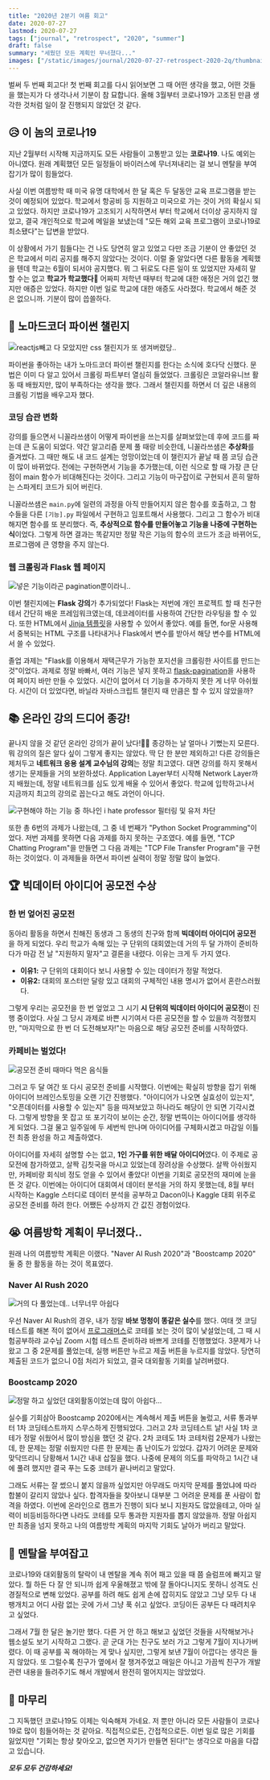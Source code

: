 ```yaml
---
title: "2020년 2분기 여름 회고"
date: 2020-07-27
lastmod: 2020-07-27
tags: ["journal", "retrospect", "2020", "summer"]
draft: false
summary: "세웠던 모든 계획인 무너졌다..."
images: ["/static/images/journal/2020-07-27-retrospect-2020-2q/thumbnail.png"]
---
```


벌써 두 번째 회고다! 첫 번째 회고를 다시 읽어보면 그 때 어떤 생각을 했고, 어떤 것들을 했는지가 다 생각나서 기분이 참 묘합니다. 올해 3월부터 코로나19가 고조된 만큼 생각한 것처럼 일이 잘 진행되지 않았던 것 같다.

## 😥 이 놈의 코로나19

지난 2월부터 시작해 지금까지도 모든 사람들이 고통받고 있는 **코로나19**. 나도 예외는 아니였다. 원래 계획했던 모든 일정들이 바이러스에 무너져내리는 걸 보니 멘탈을 부여잡기가 많이 힘들었다.

사실 이번 여름방학 때 미국 유명 대학에서 한 달 혹은 두 달동안 교육 프로그램을 받는 것이 예정되어 있었다. 학교에서 항공비 등 지원하고 미국으로 가는 것이 거의 확실시 되고 있었다. 하지만 코로나19가 고조되기 시작하면서 부터 학교에서 더이상 공지하지 않았고, 결국 개인적으로 학교에 메일을 보냈는데 "모든 해외 교육 프로그램이 코로나19로 최소됐다"는 답변을 받았다.

이 상황에서 가기 힘들다는 건 나도 당연히 알고 있었고 다만 조금 기분이 안 좋았던 것은 학교에서 미리 공지를 해주지 않았다는 것이다. 이럴 줄 알았다면 다른 활동을 계획했을 텐데 학교는 6월이 되서야 공지했다. 뭐 그 뒤로도 다른 일이 또 있었지만 자세히 말할 수는 없고 **학교가 학교했다🤬** 어짜피 저학년 때부터 학교에 대한 애정은 거의 없긴 했지만 애증은 있었다. 하지만 이번 일로 학교에 대한 애증도 사라졌다. 학교에서 해준 것은 없으니까. 기분이 많이 씁쓸하다.

## 🐍 노마드코더 파이썬 챌린지

![reactjs빼고 다 모았지만 css 챌린지가 또 생겨버렸당..](/static/images/journal/2020-07-27-retrospect-2020-2q/nomadcoder-badge.png)

파이썬을 좋아하는 내가 노마드코더 파이썬 챌린지를 한다는 소식에 호다닥 신했다. 문법은 이미 다 알고 있어서 크롤링 파트부터 열심히 들었었다. 크롤링은 코알라유니브 활동 때 배웠지만, 많이 부족하다는 생각을 했다. 그래서 챌린지를 하면서 더 깊은 내용의 크롤링 기법을 배우고자 했다.

### 코딩 습관 변화

강의를 들으면서 니꼴라쓰샘이 어떻게 파이썬을 쓰는지를 살펴보았는데 후에 코드를 짜는데 큰 도움이 되었다. 약간 알고리즘 문제 풀 때랑 비슷한데, 니꼴라쓰샘은 **추상화**를 즐겨썼다. 그 때만 해도 내 코드 설계는 엉망이었는데 이 챌린지가 끝날 때 쯤 코딩 습관이 많이 바뀌었다. 전에는 구현하면서 기능을 추가했는데, 이런 식으로 할 때 가장 큰 단점이 main 함수가 비대해진다는 것이다. 그리고 기능이 마구잡이로 구현되서 흔히 말하는 스파게티 코드가 되어 버린다.

니꼴라쓰샘은 `main.py`에 일련의 과정을 아직 만들어지지 않은 함수를 호출하고, 그 함수들을 다른 `[기능].py` 파일에서 구현하고 임포트해서 사용했다. 그리고 그 함수가 비대해지면 함수를 또 분리했다. 즉, **추상적으로 함수를 만들어놓고 기능을 나중에 구현하는 식**이었다. 그렇게 하면 결과는 똑같지만 정말 작은 기능의 함수의 코드가 조금 바뀌어도, 프로그램에 큰 영향을 주지 않는다.

### 웹 크롤링과 Flask 웹 페이지

![넣은 기능이라곤 pagination뿐이라니..](/static/images/journal/2020-07-27-retrospect-2020-2q/python-challenge.png)

이번 챌린지에는 **Flask 강의**가 추가되었다! Flask는 저번에 개인 프로젝트 할 때 친구한테서 간단히 배운 프레임워크였는데, 데코레이터를 사용하여 간단한 라우팅을 할 수 있다. 또한 HTML에서 [Jinja 템플릿](https://jinja.palletsprojects.com/en/3.1.x/)을 사용할 수 있어서 좋았다. 예를 들면, for문 사용해서 중복되는 HTML 구조를 나타내거나 Flask에서 변수를 받아서 해당 변수를 HTML에서 쓸 수 있었다.

졸업 과제는 "Flask를 이용해서 재택근무가 가능한 포지션을 크롤링한 사이트를 만드는 것"이었다. 과제로 정말 바빠서, 여러 기능은 넣지 못하고 [flask-pagination](https://pythonhosted.org/Flask-paginate/)을 사용하여 페이지 바만 만들 수 있었다. 시간이 없어서 더 기능을 추가하지 못한 게 너무 아쉬웠다. 시간이 더 있었다면, 바닐라 자바스크립트 챌린지 때 만큼은 할 수 있지 않았을까?

## 📚 온라인 강의 드디어 종강!

끝나지 않을 것 같던 온라인 강의가 끝이 났다!🎉🎉 종강하는 날 얼마나 기뻤는지 모른다. 뭐 강의의 질은 알다 싶이 그렇게 좋지는 않았다. 딱 단 한 분만 제외하고! 다른 강의들은 제처두고 **네트워크 응용 설계 교수님의 강의**는 정말 최고였다. 대면 강의를 하지 못해서 생기는 문제들을 거의 보완하셨다. Application Layer부터 시작해 Network Layer까지 배웠는데, 정말 네트워크를 심도 있게 배울 수 있어서 좋았다. 학교에 입학하고나서 지금까지 최고의 강의로 꼽는다고 해도 과언이 아니다.

![구현해야 하는 기능 중 하나인 i hate professor 필터링 및 유저 차단](/static/images/journal/2020-07-27-retrospect-2020-2q/network-assignment.png)

또한 총 6번의 과제가 나왔는데, 그 중 네 번째가 "Python Socket Programming"이었다. 저번 과제를 못하면 다음 과제를 하지 못하는 구조였다. 예를 들면, "TCP Chatting Program"을 만들면 그 다음 과제는 "TCP File Transfer Program"을 구현하는 것이었다. 이 과제들을 하면서 파이썬 실력이 정말 정말 많이 늘었다.

## 🏆 빅데이터 아이디어 공모전 수상

### 한 번 엎어진 공모전

동아리 활동을 하면서 친해진 동생과 그 동생의 친구와 함께 **빅데이터 아이디어 공모전**을 하게 되었다. 우리 학교가 속해 있는 구 단위의 대회였는데 거의 두 달 가까이 준비하다가 마감 전 날 "지원하지 말자"고 결론을 내렸다. 이유는 크게 두 가지 였다.

- **이유1:** 구 단위의 대회이다 보니 사용할 수 있는 데이터가 정말 적었다.
- **이유2:** 대회의 포스터만 달랑 있고 대회의 구체적인 내용 명시가 없어서 혼란스러웠다.

그렇게 우리는 공모전을 한 번 엎었고 그 시기 **시 단위의 빅데이터 아이디어 공모전**이 진행 중이었다. 사실 그 당시 과제로 바쁜 시기여서 다른 공모전을 할 수 있을까 걱정했지만, "마지막으로 한 번 더 도전해보자!"는 마음으로 해당 공모전 준비를 시작하였다.

### 카페비는 벌었다!

![공모전 준비 때마다 먹은 음식들](/static/images/journal/2020-07-27-retrospect-2020-2q/mukbang.png)

그러고 두 달 여간 또 다시 공모전 준비를 시작했다. 이번에는 확실히 방향을 잡기 위해 아이디어 브레인스토밍을 오랜 기간 진행했다. "아이디어가 나오면 실효성이 있는지", "오픈데이터를 사용할 수 있는지" 등을 따져보았고 하나라도 해당이 안 되면 기각시켰다. 그렇게 방향을 못 잡고 또 포기각이 보이는 순간, 정말 번뜩이는 아이디어를 생각하게 되었다. 그걸 물고 일주일에 두 세번씩 만나며 아이디어를 구체화시켰고 마감일 이틀 전 최종 완성을 하고 제출하였다.

아이디어를 자세히 설명할 수는 없고, **1인 가구를 위한 배달 아이디어**였다. 이 주제로 공모전에 참가하였고, 살짝 김칫국을 마시고 있었는데 장려상을 수상했다. 살짝 아쉬웠지만, 카페비랑 회식비 정도 얻을 수 있어서 좋았다! 이번을 기회로 공모전의 재미에 눈을 뜬 것 같다. 이번에는 아이디어 대회여서 데이터 분석을 거의 하지 못했는데, 8월 부터 시작하는 Kaggle 스터디로 데이터 분석을 공부하고 Dacon이나 Kaggle 대회 위주로 공모전 준비를 하려 한다. 어쨌든 수상까지 간 값진 경험이었다.

## 😭 여름방학 계획이 무너졌다..

원래 나의 여름방학 계획은 이랬다. "Naver AI Rush 2020"과 "Boostcamp 2020" 둘 중 한 활동을 하는 것이 목표였다.

### Naver AI Rush 2020

![거의 다 풀었는데.. 너무너무 아쉽다](/static/images/journal/2020-07-27-retrospect-2020-2q/naver-airush.png)

우선 Naver AI Rush의 경우, 내가 정말 **바보 멍청이 똥같은 실수**를 했다. 여태 껏 코딩 테스트를 해본 적이 없어서 [프로그래머스](https://programmers.co.kr/)로 코테를 보는 것이 많이 낯설었는데, 그 때 시험공부하랴 교수님 Zoom 시험 테스트 준비하랴 바쁘게 코테를 진행했었다. 3문제가 나왔고 그 중 2문제를 풀었는데, 실행 버튼만 누르고 제출 버튼을 누르지를 않았다. 당연히 제출된 코드가 없으니 0점 처리가 되었고, 결국 대외활동 기회를 날려버렸다.

### Boostcamp 2020

![정말 하고 싶었던 대외활동이었는데 많이 아쉽다...](/static/images/journal/2020-07-27-retrospect-2020-2q/boostcamp.png)

실수를 기회삼아 Boostcamp 2020에서는 계속해서 제출 버튼을 눌렀고, 서류 통과부터 1차 코딩테스트까지 스무스하게 진행되었다. 그러고 2차 코딩테스트 날! 사실 1차 코테가 정말 쉬웠어서 많이 방심을 했던 것 같다. 2차 코테도 1차 코테처럼 2문제가 나왔는데, 한 문제는 정말 쉬웠지만 다른 한 문제는 좀 난이도가 있었다. 갑자기 어려운 문제와 맞닥뜨리니 당황해서 1시간 내내 삽질을 했다. 나중에 문제의 의도를 파악하고 1시간 내에 풀려 했지만 결국 푸는 도중 코테가 끝나버리고 말았다.

그래도 서류는 잘 썼으니 붙지 않을까 싶었지만 아무래도 마지막 문제를 풀었냐에 따라 합불이 갈리지 않았나 싶다. 합격자들을 찾아보니 대부분 그 어려운 문제를 푼 사람이 합격을 하였다. 이번에 온라인으로 캠프가 진행이 되다 보니 지원자도 많았을테고, 아마 실력이 비등비등하다면 나라도 코테를 모두 통과한 지원자를 뽑지 않았을까. 정말 아쉽지만 최종을 넘지 못하고 나의 여름방학 계획의 마지막 기회도 날아가 버리고 말았다.

## 🛫 멘탈을 부여잡고

코로나19와 대외활동의 탈락이 내 멘탈을 계속 쥐어 패고 있을 때 쯤 슬럼프에 빠지고 말았다. 뭘 하든 다 잘 안 되니까 쉽게 우울해졌고 밖에 잘 돌아다니지도 못하니 성격도 신경질적으로 변해 있었다. 공부를 하려 해도 쉽게 손에 잡히지도 않았고 그냥 모두 다 내팽개치고 어디 사람 없는 곳에 가서 그냥 푹 쉬고 싶었다. 코딩이든 공부든 다 때려치우고 싶었다.

그래서 7월 한 달은 놀기만 했다. 다른 거 안 하고 해보고 싶었던 것들을 시작해보거나 웹소설도 보기 시작하고 그랬다. 곧 군대 가는 친구도 보러 가고 그렇게 7월이 지나가버렸다. 이 때 공부를 꼭 해야하는 게 맞나 싶지만, 그렇게 보낸 7월이 아깝다는 생각은 들지 않았다. 또 그럴수록 친구가 옆에서 잘 챙겨주었고 매일은 아니고 가끔씩 친구가 개발 관련 내용을 들려주기도 해서 개발에서 완전히 멀어지지는 않았었다.

## 👋 마무리

그 지독했던 코로나19도 이제는 익숙해져 가네요. 저 뿐만 아니라 모든 사람들이 코로나19로 많이 힘들어하는 것 같아요. 직접적으로든, 간접적으로든. 이번 일로 많은 기회를 잃었지만 "기회는 항상 찾아오고, 없으면 자기가 만들면 된다!"는 생각으로 마음을 다잡고 있습니다.

_**모두 모두 건강하세요!**_
